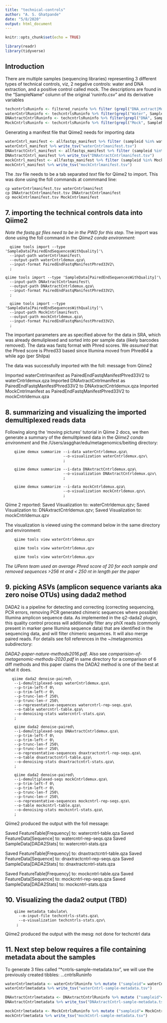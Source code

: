 ```yaml
---
title: "technical-controls"
author: "A. S. Ghatpande"
date: "5/8/2020"
output: html_document
---
```


```r
knitr::opts_chunk$set(echo = TRUE)
```

```r
library(readr)
library(tidyverse)
```

## Introduction

There are multiple samples (sequencing libraries) representing 3 different types of technical controls, viz, 2 negative controls: water and DNA extraction, and a positive control called mock. The descriptions are found in the "SampleName" column of the original 'runinfo.csv" and its derivative variables 

```r
techcntrlsRuninfo <- filtered_runinfo %>% filter (grepl("DNA_extract|Mock|Water", SampleName))
waterCntrlRuninfo <- techcntrlsRuninfo %>% filter(grepl("Water", SampleName))
DNAxtractCntrlRuninfo <- techcntrlsRuninfo %>% filter(grepl("DNA", SampleName))
MockCntrlsRuninfo <- techcntrlsRuninfo %>% filter(grepl("Mock", SampleName))
```
Generating a manifest file that Qiime2 needs for importing data

```r
waterCntrl_manifest <- allfastqs_manifest %>% filter (sampleid %in% waterCntrlRuninfo$Run)
waterCntrl_manifest %>% write_tsv("waterCntrlmanifest.tsv")
DNAxtractCntrl_manifest <- allfastqs_manifest %>% filter (sampleid %in% DNAxtractCntrlRuninfo$Run)
DNAxtractCntrl_manifest %>% write_tsv("DNAxtractCntrlmanifest.tsv")
mockCntrl_manifest <- allfastqs_manifest %>% filter (sampleid %in% MockCntrlsRuninfo$Run)
mockCntrl_manifest %>% write_tsv("mockCntrlmanifest.tsv")
```

The .tsv file needs to be a tab separated *text* file for Qiime2 to import. This was done using the foll commands at commmand line:

    cp waterCntrlmanifest.tsv waterCntrlmanifest
    cp DNAxtractCntrlmanifest.tsv DNAxtractCntrlmanifest
    cp mockCntrlmanifest.tsv MockCntrlmanifest
  
## 7. importing the technical controls data into Qiime2

  *Note the fastq.gz files need to be in the PWD for this step*. The import was done using the foll command in the *Qiime2 conda environment*:

      qiime tools import --type 'SampleData[PairedEndSequencesWithQuality]'\
      --input-path waterCntrlmanifest\
      --output-path waterCntrldemux.qza\
      --input-format PairedEndFastqManifestPhred33V2\
      ;

    qiime tools import --type 'SampleData[PairedEndSequencesWithQuality]'\
      --input-path DNAxtractCntrlmanifest\
      --output-path DNAxtractCntrldemux.qza\
      --input-format PairedEndFastqManifestPhred33V2\
      ;
      
      qiime tools import --type 'SampleData[PairedEndSequencesWithQuality]'\
      --input-path MockCntrlmanifest\
      --output-path mockCntrldemux.qza\
      --input-format PairedEndFastqManifestPhred33V2\
      ;


The important parameters are as specified above for the data in SRA, which was already demuliplexed and sorted into per sample data (likely barcodes removed). The data was fastq format with Phred scores. We *assumed* that the Phred score is Phred33 based since Illumina moved from Phred64 a while ago (per Shilpa)

The data was successfully imported with the foll: message from Qiime2

Imported waterCntrlmanifest as PairedEndFastqManifestPhred33V2 to waterCntrldemux.qza
Imported DNAxtractCntrlmanifest as PairedEndFastqManifestPhred33V2 to DNAxtractCntrldemux.qza
Imported MockCntrlmanifest as PairedEndFastqManifestPhred33V2 to mockCntrldemux.qza


## 8. summarizing and visualizing the imported demultiplexed reads data

Following along the 'moving pictures' tutorial in Qiime 2 docs, we then generate a summary of the demulitplexed data in the *Qiime2 conda environment* and the /Users/asgghar/edu/metagenomics/beiting directory:

        qiime demux summarize --i-data waterCntrldemux.qza\
                              --o-visualization waterCntrldemux.qzv\
                              ;
                              
        qiime demux summarize --i-data DNAxtractCntrldemux.qza\
                              --o-visualization DNAxtractCntrldemux.qzv\
                              ;
                              
        qiime demux summarize --i-data mockCntrldemux.qza\
                              --o-visualization mockCntrldemux.qzv\
                              ;
    
Qiime 2 reported: Saved Visualization to: waterCntrldemux.qzv; Saved Visualization to: DNAxtractCntrldemux.qzv; Saved Visualization to: mockCntrldemux.qzv



  The visualization is viewed using the command below in the same directory and environment:

        qiime tools view waterCntrldemux.qzv
        
        qiime tools view waterCntrldemux.qzv

        qiime tools view waterCntrldemux.qzv

  *The UPenn team used an average Phred score of 20 for each sample and removed sequences >256 nt and < 250 nt in length per the paper*



## 9. picking ASVs (amplicon sequence variants aka zero noise OTUs) using dada2 method
  DADA2 is a pipeline for detecting and correcting (correcting sequencing, PCR errors, removing PCR generated chimeric sequences where possible) Illumina amplicon sequence data. As implemented in the q2-dada2 plugin, this quality control process will additionally filter any phiX reads (commonly present in marker gene Illumina sequence data) that are identified in the sequencing data, and will filter chimeric sequences. It will also merge paired reads. For details see foll references in the ~/metagenomics subdirectory:
  
  *DADA2-paper-nature-methods2016.pdf*. Also see *comparision-of-metagenomic-methods-2020.pdf* in same directory for a comparison of 6 diff methods and this paper
  claims the DADA2 method is one of the best at what it does. 
       
       qiime dada2 denoise-paired\
        --i-demultiplexed-seqs waterCntrldemux.qza\
        --p-trim-left-f 0\
        --p-trim-left-r 0\
        --p-trunc-len-f 250\
        --p-trunc-len-r 250\
        --o-representative-sequences watercntrl-rep-seqs.qza\
        --o-table watercntrl-table.qza\
        --o-denoising-stats watercntrl-stats.qza\
        ;
        
        qiime dada2 denoise-paired\
        --i-demultiplexed-seqs DNAxtractCntrldemux.qza\
        --p-trim-left-f 0\
        --p-trim-left-r 0\
        --p-trunc-len-f 250\
        --p-trunc-len-r 250\
        --o-representative-sequences dnaxtractcntrl-rep-seqs.qza\
        --o-table dnaxtractcntrl-table.qza\
        --o-denoising-stats dnaxtractcntrl-stats.qza\
        ;
        
        qiime dada2 denoise-paired\
        --i-demultiplexed-seqs mockCntrldemux.qza\
        --p-trim-left-f 0\
        --p-trim-left-r 0\
        --p-trunc-len-f 250\
        --p-trunc-len-r 250\
        --o-representative-sequences mockcntrl-rep-seqs.qza\
        --o-table mockcntrl-table.qza\
        --o-denoising-stats mockcntrl-stats.qza\
        ;

        
Qiime2 produced the output with the foll message:

Saved FeatureTable[Frequency] to: watercntrl-table.qza
Saved FeatureData[Sequence] to: watercntrl-rep-seqs.qza
Saved SampleData[DADA2Stats] to: watercntrl-stats.qza

Saved FeatureTable[Frequency] to: dnaxtractcntrl-table.qza
Saved FeatureData[Sequence] to: dnaxtractcntrl-rep-seqs.qza
Saved SampleData[DADA2Stats] to: dnaxtractcntrl-stats.qza

Saved FeatureTable[Frequency] to: mockcntrl-table.qza
Saved FeatureData[Sequence] to: mockcntrl-rep-seqs.qza
Saved SampleData[DADA2Stats] to: mockcntrl-stats.qza


## 10. Visualizing the dada2 output (TBD)
        
        qiime metadata tabulate\
          --m-input-file techcntrls-stats.qza\
          --o-visualization techcntrls-stats.qzv\
         ;
  
Qiime2 produced the output with the mesg:
not done for techcntrl data


## 11. Next step below requires a file containing metadata about the samples

  To generate 3 files called "*cntrls-sample-metadata.tsv", we will use the previously created tibbles: ...cntrlsRuninfo

```r
waterCntrlmetadata <- waterCntrlRuninfo %>% mutate ("sampleid"= waterCntrlRuninfo$Run, "category" = 'water_control') %>% select ("sampleid", "spots_with_mates", "Experiment", "LibraryName","Sample", "SampleName", "category")
waterCntrlmetadata %>% write_tsv("waterCntrl-sample-metadata.tsv")

DNAxtractCntrlmetadata <- DNAxtractCntrlRuninfo %>% mutate ("sampleid"= DNAxtractCntrlRuninfo$Run, "category" = 'DNA_extraction_control') %>% select ("sampleid", "spots_with_mates", "Experiment", "LibraryName","Sample", "SampleName", "category")
DNAxtractCntrlmetadata %>% write_tsv("DNAxtractCntrl-sample-metadata.tsv")

mockCntrlmetadata <- MockCntrlsRuninfo %>% mutate ("sampleid"= MockCntrlsRuninfo$Run, "category" = 'mock_control') %>% select ("sampleid", "spots_with_mates", "Experiment", "LibraryName","Sample", "SampleName", "category")
mockCntrlmetadata %>% write_tsv("mockCntrl-sample-metadata.tsv")
```
  
  
  

